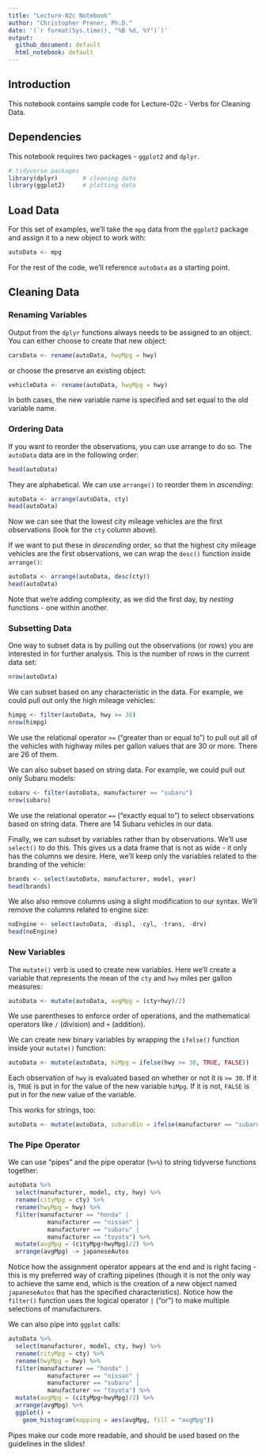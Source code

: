 ```yaml
---
title: "Lecture-02c Notebook"
author: "Christopher Prener, Ph.D."
date: '(`r format(Sys.time(), "%B %d, %Y")`)'
output: 
  github_document: default
  html_notebook: default 
---
```


## Introduction
This notebook contains sample code for Lecture-02c - Verbs for Cleaning Data.

## Dependencies
This notebook requires two packages - `ggplot2` and `dplyr`.

```r
# tidyverse packages
library(dplyr)       # cleaning data
library(ggplot2)     # plotting data
```

## Load Data
For this set of examples, we'll take the `mpg` data from the `ggplot2` package and assign it to a new object to work with:

```r
autoData <- mpg
```

For the rest of the code, we'll reference `autoData` as a starting point.

## Cleaning Data
### Renaming Variables
Output from the `dplyr` functions always needs to be assigned to an object. You can either choose to create that new object:

```r
carsData <- rename(autoData, hwyMpg = hwy)
```

or choose the preserve an existing object:

```r
vehicleData <- rename(autoData, hwyMpg = hwy)
```

In both cases, the new variable name is specified and set equal to the old variable name.

### Ordering Data
If you want to reorder the observations, you can use arrange to do so. The `autoData` data are in the following order:

```r
head(autoData)
```

They are alphabetical. We can use `arrange()` to reorder them in *ascending*:

```r
autoData <- arrange(autoData, cty)
head(autoData)
```

Now we can see that the lowest city mileage vehicles are the first observations (look for the `cty` column above).

If we want to put these in *descending* order, so that the highest city mileage vehicles are the first observations, we can wrap the `desc()` function inside `arrange()`:

```r
autoData <- arrange(autoData, desc(cty))
head(autoData)
```

Note that we're adding complexity, as we did the first day, by *nesting* functions - one within another.

### Subsetting Data
One way to subset data is by pulling out the observations (or rows) you are interested in for further analysis. This is the number of rows in the current data set:

```r
nrow(autoData)
```

We can subset based on any characteristic in the data. For example, we could pull out only the high mileage vehicles:

```r
himpg <- filter(autoData, hwy >= 30)
nrow(himpg)
```

We use the relational operator `>=` ("greater than or equal to") to pull out all of the vehicles with highway miles per gallon values that are 30 or more. There are 26 of them.

We can also subset based on string data. For example, we could pull out only Subaru models:

```r
subaru <- filter(autoData, manufacturer == "subaru")
nrow(subaru)
```

We use the relational operator `==` ("exactly equal to") to select observations based on string data. There are 14 Subaru vehicles in our data.

Finally, we can subset by variables rather than by observations. We'll use `select()` to do this. This gives us a data frame that is not as wide - it only has the columns we desire. Here, we'll keep only the variables related to the branding of the vehicle:

```r
brands <- select(autoData, manufacturer, model, year)
head(brands)
```

We also also remove columns using a slight modification to our syntax. We'll remove the columns related to engine size:

```r
noEngine <- select(autoData, -displ, -cyl, -trans, -drv)
head(noEngine)
```

### New Variables
The `mutate()` verb is used to create new variables. Here we'll create a variable that represents the mean of the `cty` and `hwy` miles per gallon measures:

```r
autoData <- mutate(autoData, avgMpg = (cty+hwy)/2)
```

We use parentheses to enforce order of operations, and the mathematical operators like `/` (division) and `+` (addition).

We can create new binary variables by wrapping the `ifelse()` function inside your `mutate()` function:

```r
autoData <- mutate(autoData, hiMpg = ifelse(hwy >= 30, TRUE, FALSE))
```

Each observation of `hwy` is evaluated based on whether or not it is `>= 30`. If it is, `TRUE` is put in for the value of the new variable `hiMpg`. If it is not, `FALSE` is put in for the new value of the variable.

This works for strings, too:

```r
autoData <- mutate(autoData, subaruBin = ifelse(manufacturer == "subaru", TRUE, FALSE))
```

### The Pipe Operator
We can use "pipes" and the pipe operator (`%>%`) to string tidyverse functions together:

```r
autoData %>%
  select(manufacturer, model, cty, hwy) %>%
  rename(cityMpg = cty) %>%
  rename(hwyMpg = hwy) %>%
  filter(manufacturer == "honda" | 
           manufacturer == "nissan" | 
           manufacturer == "subaru" |
           manufacturer == "toyota") %>%
  mutate(avgMpg = (cityMpg+hwyMpg)/2) %>%
  arrange(avgMpg) -> japaneseAutos
```

Notice how the assignment operator appears at the end and is right facing - this is my preferred way of crafting pipelines (though it is not the only way to achieve the same end, which is the creation of a new object named `japaneseAutos` that has the specified characteristics). Notice how the `filter()` function uses the logical operator `|` ("or") to make multiple selections of manufacturers.

We can also pipe into `ggplot` calls:

```r
autoData %>%
  select(manufacturer, model, cty, hwy) %>%
  rename(cityMpg = cty) %>%
  rename(hwyMpg = hwy) %>%
  filter(manufacturer == "honda" | 
           manufacturer == "nissan" | 
           manufacturer == "subaru" |
           manufacturer == "toyota") %>%
  mutate(avgMpg = (cityMpg+hwyMpg)/2) %>%
  arrange(avgMpg) %>%
  ggplot() +
    geom_histogram(mapping = aes(avgMpg, fill = "avgMpg"))
```

Pipes make our code more readable, and should be used based on the guidelines in the slides!
